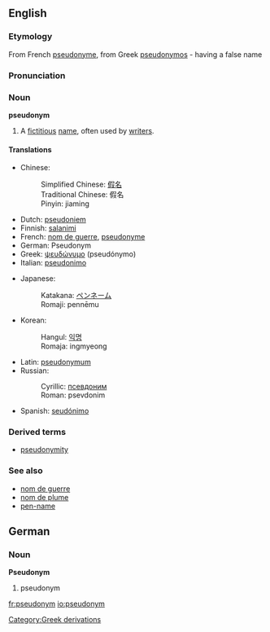 ==English==

===Etymology===
From French [[pseudonyme]], from Greek [[pseudonymos]] - having a false name

===Pronunciation===
{{rfap}}

===Noun===
'''pseudonym'''

# A [[fictitious]] [[name]], often used by [[writer]]s.

====Translations====
{{top}}

*Chinese: 
*:Simplified Chinese: [[假名]]
*:Traditional Chinese: 假名
*:Pinyin: jiaming
*Dutch: [[pseudoniem]]
*Finnish: [[salanimi]]
*French: [[nom de guerre]], [[pseudonyme]]
*German: Pseudonym {{n}}
*Greek: [[ψευδώνυμο]] (pseudónymo) {{n}}
*Italian: [[pseudonimo]] {{m}}
{{mid}}
*Japanese: 
*:Katakana: [[ペンネーム]]
*:Romaji: pennēmu
*Korean:
*:Hangul: [[익명]]
*:Romaja: ingmyeong
*Latin: [[pseudonymum]] {{n}}
*Russian: 
*:Cyrillic: [[псевдоним]]
*:Roman: psevdonim
*Spanish: [[seudónimo]]
{{bottom}}

===Derived terms===
*[[pseudonymity]]

===See also===
*[[nom de guerre]]
*[[nom de plume]]
*[[pen-name]]

==German==
===Noun===
'''Pseudonym''' {{n}}

# pseudonym

[[Category:Greek derivations]]

[[fr:pseudonym]]
[[io:pseudonym]]